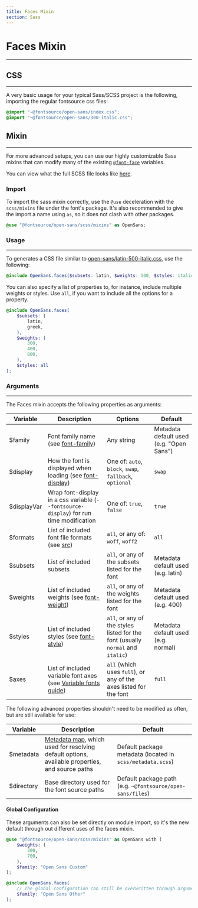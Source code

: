 ```yaml
---
title: Faces Mixin
section: Sass
---
```


# Faces Mixin

---

## CSS

---

A very basic usage for your typical Sass/SCSS project is the following, importing the regular fontsource css files:

```scss
@import "~@fontsource/open-sans/index.css";
@import "~@fontsource/open-sans/300-italic.css";
```

## Mixin

---

For more advanced setups, you can use our highly customizable Sass mixins that can modify many of the existing [`@font-face`](https://developer.mozilla.org/en-US/docs/Web/CSS/@font-face) variables.

You can view what the full SCSS file looks like [here](https://github.com/fontsource/font-files/blob/main/fonts/google/open-sans/scss/mixins.scss).

### Import

To import the sass mixin correctly, use the `@use` deceleration with the `scss/mixins` file under the font's package. It's also recommended to give the import a name using `as`, so it does not clash with other packages.

```scss
@use "@fontsource/open-sans/scss/mixins" as OpenSans;
```

### Usage

---

To generates a CSS file similar to [open-sans/latin-500-italic.css](https://github.com/fontsource/font-files/blob/main/fonts/google/open-sans/latin-500-italic.css), use the following:

```scss
@include OpenSans.faces($subsets: latin, $weights: 500, $styles: italic);
```

You can also specify a list of properties to, for instance, include multiple weights or styles. Use `all`, if you want to include all the options for a property.

```scss
@include OpenSans.faces(
	$subsets: (
		latin,
		greek,
	),
	$weights: (
		300,
		400,
		800,
	),
	$styles: all
);
```

### Arguments

---

The Faces mixin accepts the following properties as arguments:

| Variable    | Description                                                                                                                                       | Options                                                                         | Default                                  |
| ----------- | ------------------------------------------------------------------------------------------------------------------------------------------------- | ------------------------------------------------------------------------------- | ---------------------------------------- |
| $family     | Font family name (see [font-family](https://developer.mozilla.org/en-US/docs/Web/CSS/@font-face/font-family))                                     | Any string                                                                      | Metadata default used (e.g. "Open Sans") |
| $display    | How the font is displayed when loading (see [font-display](https://developer.mozilla.org/en-US/docs/Web/CSS/@font-face/font-display))             | One of: `auto`, `block`, `swap`, `fallback`, `optional`                         | `swap`                                   |
| $displayVar | Wrap font-display in a css variable (`--fontsource-display`) for run time modification                                                            | One of: `true`, `false`                                                         | `true`                                   |
| $formats    | List of included font file formats (see [src](https://developer.mozilla.org/en-US/docs/Web/CSS/@font-face/src))                                   | `all`, or any of: `woff`, `woff2`                                               | `all`                                    |
| $subsets    | List of included subsets                                                                                                                          | `all`, or any of the subsets listed for the font                                | Metadata default used (e.g. latin)       |
| $weights    | List of included weights (see [font-weight](https://developer.mozilla.org/en-US/docs/Web/CSS/@font-face/font-weight))                             | `all`, or any of the weights listed for the font                                | Metadata default used (e.g. 400)         |
| $styles     | List of included styles (see [font-style](https://developer.mozilla.org/en-US/docs/Web/CSS/@font-face/font-style))                                | `all`, or any of the styles listed for the font (usually `normal` and `italic`) | Metadata default used (e.g. normal)      |
| $axes       | List of included variable font axes (see [Variable fonts guide](https://developer.mozilla.org/en-US/docs/Web/CSS/CSS_Fonts/Variable_Fonts_Guide)) | `all` (which uses `full`), or any of the axes listed for the font               | `full`                                   |

The following advanced properties shouldn't need to be modified as often, but are still available for use:

| Variable   | Description                                                                                                                                                                                    | Default                                                    |
| ---------- | ---------------------------------------------------------------------------------------------------------------------------------------------------------------------------------------------- | ---------------------------------------------------------- |
| $metadata  | [Metadata map](https://github.com/fontsource/font-files/blob/main/fonts/google/open-sans/scss/metadata.scss), which used for resolving default options, available properties, and source paths | Default package metadata (located in `scss/metadata.scss`) |
| $directory | Base directory used for the font source paths                                                                                                                                                  | Default package path (e.g. `~@fontsource/open-sans/files`) |

#### Global Configuration

These arguments can also be set directly on module import, so it's the new default through out different uses of the faces mixin.

```scss
@use "@fontsource/open-sans/scss/mixins" as OpenSans with (
	$weights: (
		300,
		700,
	),
	$family: "Open Sans Custom"
);

@include OpenSans.faces(
	// The global configuration can still be overwritten through arguments
	$family: "Open Sans Other"
);
```
